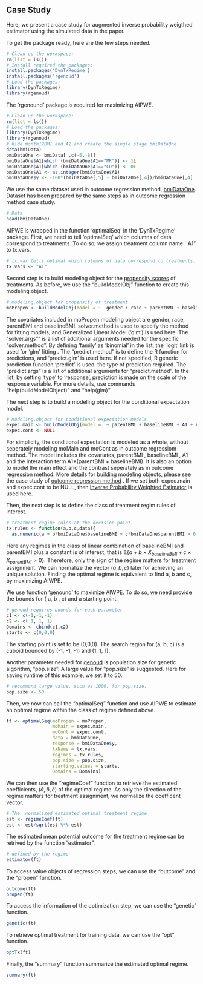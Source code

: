 ## Case Study

Here, we present a case study for augmented inverse probability weigthed estimator using the simulated data in the paper.

To get the package ready, here are the few steps needed.
```r
# Clean up the workspace:
rm(list = ls())
# Install required the packages: 
install.packages('DynTxRegime')
install.packages('rgenoud')
# Load the packages:
library(DynTxRegime)
library(rgenoud)
```
The 'rgenound' package is required for maximizing AIPWE. 


<!-- create the one-stage BMIdata by deleting month12BMI and A2 -->
```r
# Clean up the workspace:
rm(list = ls())
# Load the packages:
library(DynTxRegime)
library(rgenoud)
# hide month12BMI and A2 and create the single stage bmiDataOne
data(bmiData)
bmiDataOne <- bmiData[ ,c(-6,-8)]
bmiDataOne$A1[which (bmiDataOne$A1=="MR")] <- 1L
bmiDataOne$A1[which (bmiDataOne$A1=="CD")] <- 0L
bmiDataOne$A1 <- as.integer(bmiDataOne$A1)
bmiDataOne$y <- -100*(bmiDataOne[,5] - bmiDataOne[,4])/bmiDataOne[,4]
```

We use the same dataset used in outcome regression method, [bmiDataOne](potentially put the server link to it, "Previous on bmiDataOne"). Dataset has been prepared by the same steps as in outcome regression method case study.
```r
# Data
head(bmiDataOne)
```

AIPWE is wrapped in the function 'optimalSeq' in the 'DynTxRegime' package. First, we need to tell 'optimalSeq' which columns of data correspond to treatments. To do so, we assign treatment column name ``A1" to tx.vars.
```r
# tx.var tells optimal which columns of data correspond to treatments.
tx.vars <- "A1"
```
Second step is to build modeling object for the [propensity scores](possible link, "A propensity score is the probability of assigning a subject to a specific treatment given his/er observed covariates. More details on IPWE.") of treatments. As before, we use the "buildModelObj" function to create this modeling object.
```r
# modeling.object for propensity of treatment.
moPropen <- buildModelObj(model = ~  gender + race + parentBMI + baselineBMI + month4BMI, solver.method = 'glm', solver.args = list( 'family' = 'binomial' ),  predict.method = 'predict.glm', predict.args = list( 'type' = 'response'))
```
The covariates included in moPropen modeling object are gender, race, parentBMI and baselineBMI. solver.method is used to specify the method for fitting models, and Generalized Linear Model ('glm') is used here. The "solver.args"" is a list of additional arguments needed for the specific "solver.method". By defining 'family' as 'binomial' in the list, the 'logit' link is used for 'glm' fitting . The "predict.method" is to define the R function for predictions, and 'predict.glm' is used here. If not specified, R generic prediction function 'predict' is used. the type of prediction required. The "predict.args" is a list of additional arguments for "predict.method". In the list, by setting 'type' to 'response', prediction is made on the scale of the response variable. For more details, use commands "help(buildModelObject)" and "help(glm)"
 
The next step is to build a modeling object for the conditional expectation model.
```r
# modeling.object for conditional expectation models
expec.main <- buildModelObj(model =  ~ parentBMI + baselineBMI + A1 + A1:(parentBMI + baselineBMI),  solver.method =  'lm' )
expec.cont <- NULL 
```
For simplicity, the conditional expectation is modeled as a whole, without seperately modeling moMain and moCont as in outcome regressiom method.  The model includes the covariates, parentBMI , baselineBMI , A1 and the interaction term A1*(parentBMI + baselineBMI). It is also an option to model the main effect and the contrast seperately as in outcome regression method. More details for building modeling objects, please see the case study of [outcome regression method](possible link, "Case study of outcome regression method") . If we set both expec.main and expec.cont to be NULL, then [Inverse Probability Weighted Estimator](possible link, "more details on IPWE") is used here.


Then, the next step is to define the class of treatment regim rules of interest. 
```r
# treatment regime rules at the decision point.
tx.rules <- function(a,b,c,data){
  as.numeric(a + b*bmiDataOne$baselineBMI + c*bmiDataOne$parentBMI > 0 )} 
```
Here any regimes in the class of linear combination of baselineBMI and parentBMI plus a constant is of interest, that is $\mathbb{1}\{ a + b \times X_{baselineBMI} + c \times X_{parentBMI}  >0\}$. Therefore, only the sign of the regime matters for treatment assignment. We can normalize the vector $(a, b, c)$ later for achieving an unique solution.  Finding the optimal regime is equivalent to find a, b and c, by maximizing AIWPE.

We use function 'genound' to maximize AIWPE. To do so, we need provide the bounds for ( a, b , c) and a starting point.
```r
# genoud requires bounds for each parameter
c1 <- c(-1,-1,-1)
c2 <- c( 1, 1, 1)
Domains <- cbind(c1,c2)
starts <- c(0,0,0)
```
The starting point is set to be (0,0,0). The search region for (a, b, c) is a cuboid bounded by (-1, -1, -1) and (1, 1, 1).

Another parameter needed for [genoud](https://cran.r-project.org/web/packages/rgenoud/rgenoud.pdf, "Genetic algorithm for optimization: rgenoud ") is population size for genetic algorithm, "pop.size". A large value for "pop.size" is suggested. Here for saving runtime of this example, we set it to 50.
```r
# recommond large value, such as 1000, for pop.size.
pop.size <- 50
```
Then, we now can call the "optimalSeq" function and use AIPWE to estimate an optimal regime within the class of regime defined above.
```r
ft <- optimalSeq(moPropen = moPropen,
                 moMain = expec.main,
                 moCont = expec.cont,
                 data = bmiDataOne,
                 response = bmiDataOne$y,
                 txName = tx.vars,
                 regimes = tx.rules,
                 pop.size = pop.size,
                 starting.values = starts,
                 Domains = Domains)
```
We can then use the "regimeCoef" function to retrieve the estimated coefficients, $(\widehat{a}, \widehat{b}, \widehat{c})$ of the optimal regime. As only the direction of the regime matters for treatment assignment, we normalize the coefficent vector.
```r
# The  normalized estimated optimal treatment regime
est <- regimeCoef(ft)
est <- est/sqrt(est %*% est)
```

The estimated mean potential outcome for the treatment regime can be retrived by the function "estimator".
```r
# defined by the regime
estimator(ft)
```

To access value objects of regression steps, we can use the "outcome" and the "propen" function.
```r
outcome(ft)
propen(ft)
```

To access the information of the optimization step, we can use the "genetic" function.
```r
genetic(ft) 
```

To retrieve optimal treatment for training data, we can use the "opt" function.
```r
optTx(ft)
```
Finally, the "summary" function summarize the estimated optimal regime.
```r
summary(ft)
```




